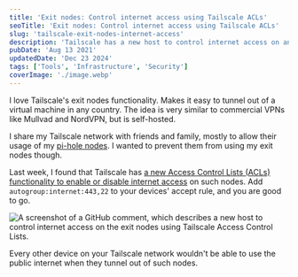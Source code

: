 ```yaml
---
title: 'Exit nodes: Control internet access using Tailscale ACLs'
seoTitle: 'Exit nodes: Control internet access using Tailscale ACLs'
slug: 'tailscale-exit-nodes-internet-access'
description: 'Tailscale has a new host to control internet access on an exit nodes. Add it to your Tailscale ACLs to allow access only for certain devices.'
pubDate: 'Aug 13 2021'
updatedDate: 'Dec 23 2024'
tags: ['Tools', 'Infrastructure', 'Security']
coverImage: './image.webp'
---
```


I love Tailscale's exit nodes functionality. Makes it easy to tunnel out of a virtual machine in any country. The idea is very similar to commercial VPNs like Mullvad and NordVPN, but is self-hosted.

I share my Tailscale network with friends and family, mostly to allow their usage of my [pi-hole nodes](https://www.arun.blog/blog/private-pi-hole-hosting-fly-tailscale). I wanted to prevent them from using my exit nodes though.

Last week, I found that Tailscale has [a new Access Control Lists (ACLs) functionality to enable or disable internet access](https://github.com/tailscale/tailscale/issues/1742#issuecomment-884469202) on such nodes. Add `autogroup:internet:443,22` to your devices' accept rule, and you are good to go.

![A screenshot of a GitHub comment, which describes a new host to control internet access on the exit nodes using Tailscale Access Control Lists.](https://prod-files-secure.s3.us-west-2.amazonaws.com/cf01b7e0-f679-450a-bd3e-1da011ac3be5/853d1c34-49cc-4b32-9faf-e088223c3180/image.png?X-Amz-Algorithm=AWS4-HMAC-SHA256&X-Amz-Content-Sha256=UNSIGNED-PAYLOAD&X-Amz-Credential=AKIAT73L2G45FSPPWI6X%2F20250104%2Fus-west-2%2Fs3%2Faws4_request&X-Amz-Date=20250104T152040Z&X-Amz-Expires=3600&X-Amz-Signature=f94eb775e9a6fe9084f18814383b9227dafd6d6051db76b2b154decc5eaf8c7a&X-Amz-SignedHeaders=host&x-id=GetObject)

Every other device on your Tailscale network wouldn't be able to use the public internet when they tunnel out of such nodes.
